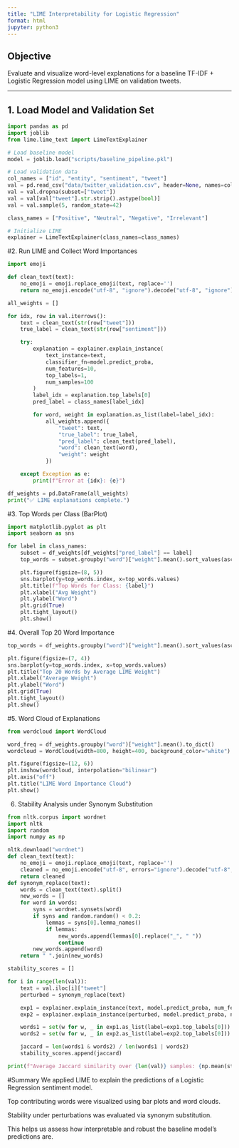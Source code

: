 ```yaml
---
title: "LIME Interpretability for Logistic Regression"
format: html
jupyter: python3
---
```


## Objective

Evaluate and visualize word-level explanations for a baseline TF-IDF + Logistic Regression model using LIME on validation tweets.

---

## 1. Load Model and Validation Set

```python
import pandas as pd
import joblib
from lime.lime_text import LimeTextExplainer

# Load baseline model
model = joblib.load("scripts/baseline_pipeline.pkl")

# Load validation data
col_names = ["id", "entity", "sentiment", "tweet"]
val = pd.read_csv("data/twitter_validation.csv", header=None, names=col_names)
val = val.dropna(subset=["tweet"])
val = val[val["tweet"].str.strip().astype(bool)]
val = val.sample(5, random_state=42)

class_names = ["Positive", "Neutral", "Negative", "Irrelevant"]

# Initialize LIME
explainer = LimeTextExplainer(class_names=class_names)
```

#2. Run LIME and Collect Word Importances
```python
import emoji

def clean_text(text):
    no_emoji = emoji.replace_emoji(text, replace='')
    return no_emoji.encode("utf-8", "ignore").decode("utf-8", "ignore")

all_weights = []

for idx, row in val.iterrows():
    text = clean_text(str(row["tweet"]))
    true_label = clean_text(str(row["sentiment"]))

    try:
        explanation = explainer.explain_instance(
            text_instance=text,
            classifier_fn=model.predict_proba,
            num_features=10,
            top_labels=1,
            num_samples=100
        )
        label_idx = explanation.top_labels[0]
        pred_label = class_names[label_idx]

        for word, weight in explanation.as_list(label=label_idx):
            all_weights.append({
                "tweet": text,
                "true_label": true_label,
                "pred_label": clean_text(pred_label),
                "word": clean_text(word),
                "weight": weight
            })

    except Exception as e:
        print(f"Error at {idx}: {e}")

df_weights = pd.DataFrame(all_weights)
print("✅ LIME explanations complete.")
```
#3. Top Words per Class (BarPlot)
```python
import matplotlib.pyplot as plt
import seaborn as sns

for label in class_names:
    subset = df_weights[df_weights["pred_label"] == label]
    top_words = subset.groupby("word")["weight"].mean().sort_values(ascending=False).head(15)

    plt.figure(figsize=(8, 5))
    sns.barplot(y=top_words.index, x=top_words.values)
    plt.title(f"Top Words for Class: {label}")
    plt.xlabel("Avg Weight")
    plt.ylabel("Word")
    plt.grid(True)
    plt.tight_layout()
    plt.show()

```
#4. Overall Top 20 Word Importance
```python
top_words = df_weights.groupby("word")["weight"].mean().sort_values(ascending=False).head(20)

plt.figure(figsize=(7, 4))
sns.barplot(y=top_words.index, x=top_words.values)
plt.title("Top 20 Words by Average LIME Weight")
plt.xlabel("Average Weight")
plt.ylabel("Word")
plt.grid(True)
plt.tight_layout()
plt.show()
```
#5. Word Cloud of Explanations
```python
from wordcloud import WordCloud

word_freq = df_weights.groupby("word")["weight"].mean().to_dict()
wordcloud = WordCloud(width=800, height=400, background_color="white").generate_from_frequencies(word_freq)

plt.figure(figsize=(12, 6))
plt.imshow(wordcloud, interpolation="bilinear")
plt.axis("off")
plt.title("LIME Word Importance Cloud")
plt.show()
```

6. Stability Analysis under Synonym Substitution
```python
from nltk.corpus import wordnet
import nltk
import random
import numpy as np

nltk.download("wordnet")
def clean_text(text):
    no_emoji = emoji.replace_emoji(text, replace='')
    cleaned = no_emoji.encode("utf-8", errors="ignore").decode("utf-8", errors="ignore")
    return cleaned
def synonym_replace(text):
    words = clean_text(text).split()
    new_words = []
    for word in words:
        syns = wordnet.synsets(word)
        if syns and random.random() < 0.2:
            lemmas = syns[0].lemma_names()
            if lemmas:
                new_words.append(lemmas[0].replace("_", " "))
                continue
        new_words.append(word)
    return " ".join(new_words)

stability_scores = []

for i in range(len(val)):
    text = val.iloc[i]["tweet"]
    perturbed = synonym_replace(text)

    exp1 = explainer.explain_instance(text, model.predict_proba, num_features=10, top_labels=1, num_samples=100)
    exp2 = explainer.explain_instance(perturbed, model.predict_proba, num_features=10, top_labels=1, num_samples=100)

    words1 = set(w for w, _ in exp1.as_list(label=exp1.top_labels[0]))
    words2 = set(w for w, _ in exp2.as_list(label=exp2.top_labels[0]))

    jaccard = len(words1 & words2) / len(words1 | words2)
    stability_scores.append(jaccard)

print(f"Average Jaccard similarity over {len(val)} samples: {np.mean(stability_scores):.3f}")

```
#Summary
We applied LIME to explain the predictions of a Logistic Regression sentiment model.

Top contributing words were visualized using bar plots and word clouds.

Stability under perturbations was evaluated via synonym substitution.

This helps us assess how interpretable and robust the baseline model's predictions are.
